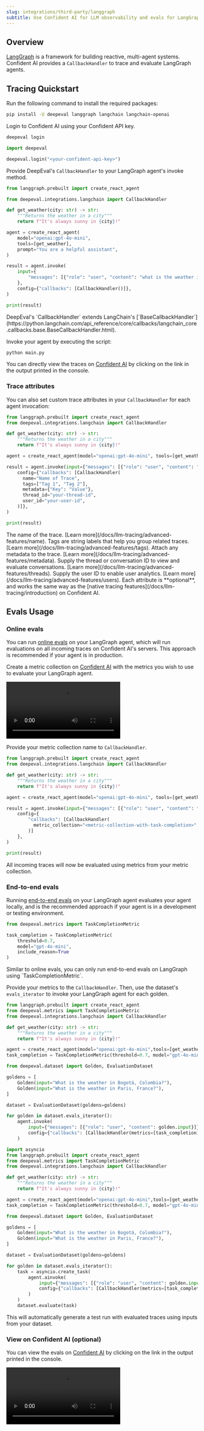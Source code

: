 ```yaml
---
slug: integrations/third-party/langgraph
subtitle: Use Confident AI for LLM observability and evals for LangGraph
---
```


## Overview

[LangGraph](https://www.langchain.com/langgraph) is a framework for building reactive, multi-agent systems. Confident AI provides a `CallbackHandler` to trace and evaluate LangGraph agents.

## Tracing Quickstart

<Steps>

<Step title="Install Dependencies">

Run the following command to install the required packages:

```bash
pip install -U deepeval langgraph langchain langchain-openai
```

</Step>

<Step title="Setup Confident AI Key">

Login to Confident AI using your Confident API key.

<CodeBlocks>

<CodeBlock language="bash">

```bash
deepeval login
```

</CodeBlock>

<CodeBlock language="python">

```python
import deepeval

deepeval.login("<your-confident-api-key>")

```

</CodeBlock>

</CodeBlocks>

</Step>

<Step title="Configure LangGraph">

Provide DeepEval's `CallbackHandler` to your LangGraph agent's invoke method.

```python main.py {3,19} maxLines=25
from langgraph.prebuilt import create_react_agent

from deepeval.integrations.langchain import CallbackHandler

def get_weather(city: str) -> str:
    """Returns the weather in a city"""
    return f"It's always sunny in {city}!"

agent = create_react_agent(
    model="openai:gpt-4o-mini",
    tools=[get_weather],
    prompt="You are a helpful assistant",
)

result = agent.invoke(
    input={
        "messages": [{"role": "user", "content": "what is the weather in sf"}]
    },
    config={"callbacks": [CallbackHandler()]},
)

print(result)
```

<Note>
  DeepEval's `CallbackHandler` extends LangChain's [`BaseCallbackHandler`](https://python.langchain.com/api_reference/core/callbacks/langchain_core.callbacks.base.BaseCallbackHandler.html).
</Note>
</Step>

<Step title="Run LangGraph">

Invoke your agent by executing the script:

```bash
python main.py
```

You can directly view the traces on [Confident AI](https://app.confident.ai) by clicking on the link in the output printed in the console.

</Step>

</Steps>

### Trace attributes

You can also set custom trace attributes in your `CallbackHandler` for each agent invocation:

```python main.py focus={11-17} maxLines=20
from langgraph.prebuilt import create_react_agent
from deepeval.integrations.langchain import CallbackHandler

def get_weather(city: str) -> str:
    """Returns the weather in a city"""
    return f"It's always sunny in {city}!"

agent = create_react_agent(model="openai:gpt-4o-mini", tools=[get_weather], prompt="You are a helpful assistant")

result = agent.invoke(input={"messages": [{"role": "user", "content": "what is the weather in sf"}]},
    config={"callbacks": [CallbackHandler(
      name="Name of Trace",
      tags=["Tag 1", "Tag 2"],
      metadata={"Key": "Value"},
      thread_id="your-thread-id",
      user_id="your-user-id",
    )]},
)

print(result)
```

<Accordion title='View Trace Attributes'>
<ParamField path="name" type="str" required={false}>
  The name of the trace. [Learn more](/docs/llm-tracing/advanced-features/name).
</ParamField>

<ParamField path="tags" type="List[str]" required={false}>
  Tags are string labels that help you group related traces. [Learn
  more](/docs/llm-tracing/advanced-features/tags).
</ParamField>

<ParamField path="metadata" type="Dict" required={false}>
  Attach any metadata to the trace. [Learn
  more](/docs/llm-tracing/advanced-features/metadata).
</ParamField>

<ParamField path="thread_id" type="str" required={false}>
  Supply the thread or conversation ID to view and evaluate conversations.
  [Learn more](/docs/llm-tracing/advanced-features/threads).
</ParamField>

<ParamField path="user_id" type="str" required={false}>
  Supply the user ID to enable user analytics. [Learn
  more](/docs/llm-tracing/advanced-features/users).
</ParamField>

<Info>
  Each attribute is **optional**, and works the same way as the [native tracing
  features](/docs/llm-tracing/introduction) on Confident AI.
</Info>
</Accordion>

## Evals Usage

### Online evals

You can run [online evals](/docs/llm-tracing/evaluations) on your LangGraph agent, which will run evaluations on all incoming traces on Confident AI's servers. This approach is recommended if your agent is in production.

<Steps>

<Step title="Create metric collection">

Create a metric collection on [Confident AI](https://app.confident.ai) with the metrics you wish to use to evaluate your LangGraph agent.

<Frame caption="Create metric collection">
  <video
    src="https://confident-docs.s3.us-east-1.amazonaws.com/integrations%3Athird-party-integrations%3Acreate-metric-collection-4k.mp4"
    autoPlay
    controls
  />
</Frame>

<Warning>
  Your metric collection should only contain the **task completion metric**,
  which is the only supported metric for LangGraph.
</Warning>

</Step>

<Step title="Run evals">

Provide your metric collection name to `CallbackHandler`.

```python main.py focus={12-14} maxLines=18
from langgraph.prebuilt import create_react_agent
from deepeval.integrations.langchain import CallbackHandler

def get_weather(city: str) -> str:
    """Returns the weather in a city"""
    return f"It's always sunny in {city}!"

agent = create_react_agent(model="openai:gpt-4o-mini", tools=[get_weather], prompt="You are a helpful assistant")

result = agent.invoke(input={"messages": [{"role": "user", "content": "what is the weather in sf"}]},
    config={
        "callbacks": [CallbackHandler(
          metric_collection="<metric-collection-with-task-completion>"
        )]
    },
)

print(result)
```

<Success>
  All incoming traces will now be evaluated using metrics from your metric
  collection.
</Success>

</Step>
</Steps>

### End-to-end evals

Running [end-to-end evals](/docs/llm-evaluation/single-turn/end-to-end) on your LangGraph agent evaluates your agent locally, and is the recommended approach if your agent is in a development or testing environment.

<Steps>

<Step title="Create metric">

```python
from deepeval.metrics import TaskCompletionMetric

task_completion = TaskCompletionMetric(
    threshold=0.7,
    model="gpt-4o-mini",
    include_reason=True
)
```

</Step>

<Warning>
  Similar to online evals, you can only run end-to-end evals on LangGraph using
  `TaskCompletionMetric`.
</Warning>

<Step title="Run evals">

Provide your metrics to the `CallbackHandler`. Then, use the dataset's `evals_iterator` to invoke your LangGraph agent for each golden.

<Tabs>
<Tab title="Synchronous">

```python main.py focus={12-25} maxLines=25
from langgraph.prebuilt import create_react_agent
from deepeval.metrics import TaskCompletionMetric
from deepeval.integrations.langchain import CallbackHandler

def get_weather(city: str) -> str:
    """Returns the weather in a city"""
    return f"It's always sunny in {city}!"

agent = create_react_agent(model="openai:gpt-4o-mini",tools=[get_weather],prompt="You are a helpful assistant",)
task_completion = TaskCompletionMetric(threshold=0.7, model="gpt-4o-mini", include_reason=True)

from deepeval.dataset import Golden, EvaluationDataset

goldens = [
    Golden(input="What is the weather in Bogotá, Colombia?"),
    Golden(input="What is the weather in Paris, France?"),
]

dataset = EvaluationDataset(goldens=goldens)

for golden in dataset.evals_iterator():
    agent.invoke(
        input={"messages": [{"role": "user", "content": golden.input}]},
        config={"callbacks": [CallbackHandler(metrics=[task_completion])]},
    )
```

</Tab>
<Tab title="Asynchronous">

```python main.py focus={1, 13-29} maxLines=29
import asyncio
from langgraph.prebuilt import create_react_agent
from deepeval.metrics import TaskCompletionMetric
from deepeval.integrations.langchain import CallbackHandler

def get_weather(city: str) -> str:
    """Returns the weather in a city"""
    return f"It's always sunny in {city}!"

agent = create_react_agent(model="openai:gpt-4o-mini",tools=[get_weather],prompt="You are a helpful assistant",)
task_completion = TaskCompletionMetric(threshold=0.7, model="gpt-4o-mini", include_reason=True)

from deepeval.dataset import Golden, EvaluationDataset

goldens = [
    Golden(input="What is the weather in Bogotá, Colombia?"),
    Golden(input="What is the weather in Paris, France?"),
]

dataset = EvaluationDataset(goldens=goldens)

for golden in dataset.evals_iterator():
    task = asyncio.create_task(
        agent.ainvoke(
            input={"messages": [{"role": "user", "content": golden.input}]},
            config={"callbacks": [CallbackHandler(metrics=[task_completion])]},
        )
    )
    dataset.evaluate(task)
```

</Tab>
</Tabs>

<Success>
  This will automatically generate a test run with evaluated traces using inputs
  from your dataset.
</Success>

</Step>
</Steps>

### View on Confident AI (optional)

You can view the evals on [Confident AI](https://app.confident.ai) by clicking on the link in the output printed in the console.

<Frame>
<video
  src="https://confident-bucket.s3.us-east-1.amazonaws.com/end-to-end%3Alanggraph.mp4"
  controls
  autoPlay
  playsInline
/>
</Frame>


